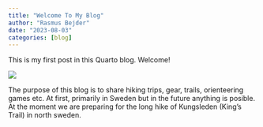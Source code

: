 ```yaml
---
title: "Welcome To My Blog"
author: "Rasmus Bejder"
date: "2023-08-03"
categories: [blog]
---
```


This is my first post in this Quarto blog. Welcome!

![](skamling.jpg)

The purpose of this blog is to share hiking trips, gear, trails, orienteering games etc.
At first, primarily in Sweden but in the future anything is posible.
At the moment we are preparing for the long hike of Kungsleden (King's Trail) in north sweden.
